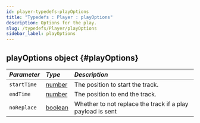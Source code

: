 ```yaml
---
id: player-typedefs-playOptions
title: "Typedefs : Player : playOptions"
description: Options for the play.
slug: /typedefs/Player/playOptions
sidebar_label: playOptions
---
```



## playOptions <span className="info badge">object</span> {#playOptions}

| <i className="fa-solid fa-hashtag"/> Parameter | <i className="fa-solid fa-font"/> Type                                                                                                                                                                    | <i className="fa-solid fa-list"/> Description |
|:-----------------------------------------------|:----------------------------------------------------------------------------------------------------------------------------------------------------------------------------------------------------------|:----------------------------------------------|
| `startTime`                                   | [number](https://developer.mozilla.org/en-US/docs/Web/JavaScript/Reference/Global_Objects/Number)                                                                                                       | The position to start the track.          |
| `endTime`                                     | [number](https://developer.mozilla.org/en-US/docs/Web/JavaScript/Reference/Global_Objects/Number)                                                                                                       | The position to end the track.            |
| `noReplace`                                         | [boolean](https://developer.mozilla.org/en-US/docs/Web/JavaScript/Reference/Global_Objects/Boolean)                                                 | Whether to not replace the track if a play payload is sent                     |